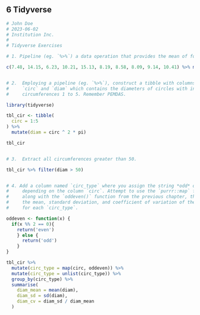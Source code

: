 ## **6** Tidyverse {-}

```r
# John Doe
# 2023-06-02
# Institution Inc.
#
# Tidyverse Exercises

# 1. Pipeline (eg. `%>%`) a data operation that provides the mean of following vector.

c(7.48, 14.15, 6.23, 10.21, 15.13, 8.19, 8.58, 8.09, 9.14, 10.41) %>% mean()


# 2.  Employing a pipeline (eg. `%>%`), construct a tibble with columns named 
#     `circ` and `diam` which contains the diameters of circles with integer 
#     circumferences 1 to 5. Remember PEMDAS.

library(tidyverse)

tbl_cir <- tibble(
  circ = 1:5
) %>%
  mutate(diam = circ ^ 2 * pi)

tbl_cir


# 3.  Extract all circumferences greater than 50.

tbl_cir %>% filter(diam > 50)


# 4. Add a column named `circ_type` where you assign the string *odd* or *even* 
#     depending on the column `circ`. Attempt to use the `purrr::map` function, 
#     along with the `oddeven()` function from the previous chapter, then compute 
#     the mean, standard deviation, and coefficient of variation of the diameters 
#     for each `circ_type`.

oddeven <- function(x) { 
  if(x %% 2 == 0){
    return('even')
    } else {
      return('odd')
    }
}

tbl_cir %>% 
  mutate(circ_type = map(circ, oddeven)) %>%
  mutate(circ_type = unlist(circ_type)) %>%
  group_by(circ_type) %>%
  summarise(
    diam_mean = mean(diam),
    diam_sd = sd(diam),
    diam_cv = diam_sd / diam_mean
  )

```